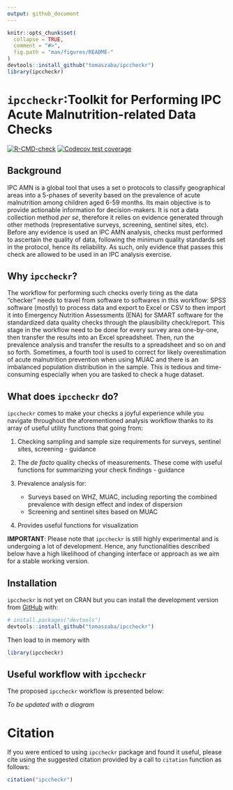 ```yaml
---
output: github_document
---
```


<!-- README.md is generated from README.Rmd. Please edit that file -->

```r
knitr::opts_chunk$set(
  collapse = TRUE,
  comment = "#>",
  fig.path = "man/figures/README-"
)
devtools::install_github("tomaszaba/ipccheckr")
library(ipccheckr)
```

# `ipccheckr`:Toolkit for Performing IPC Acute Malnutrition-related Data Checks

<!-- badges: start -->
[![R-CMD-check](https://github.com/tomaszaba/ipccheckr/actions/workflows/R-CMD-check.yaml/badge.svg)](https://github.com/tomaszaba/ipccheckr/actions/workflows/R-CMD-check.yaml)
[![Codecov test coverage](https://codecov.io/gh/tomaszaba/ipccheckr/branch/main/graph/badge.svg)](https://app.codecov.io/gh/tomaszaba/ipccheckr?branch=main)
<!-- badges: end -->

## Background

IPC AMN is a global tool that uses a set o protocols to classify geographical areas into a 5-phases of severity based on the prevalence of acute malnutrition among children aged 6-59 months. Its main objective is to provide actionable information for decision-makers. It is not a data collection method _per se_, therefore it relies on evidence generated through other methods (representative surveys, screening, sentinel sites, etc). Before any evidence is used an IPC AMN analysis, checks must performed to ascertain the quality of data, following the minimum quality standards set in the protocol, hence its reliability. As such, only evidence that passes this check are allowed to be used in an IPC analysis exercise.

## Why `ipccheckr`?

The workflow for performing such checks overly tiring as the data “checker” needs to travel from software to softwares in this workflow: SPSS software (mostly) to process data and export to Excel or CSV to then import it into Emergency Nutrition Assessments (ENA) for SMART software for the standardized data quality checks through the plausibility check/report. This stage in the workflow need to be done for every survey area one-by-one, then transfer the results into an Excel spreadsheet. Then, run the prevalence analysis and transfer the results to a spreadsheet and so on and so forth. Sometimes, a fourth tool is used to correct for likely overestimation of acute malnutrition prevention when using MUAC and there is an imbalanced population distribution in the sample. This is tedious and time-consuming especially when you are tasked to check a huge dataset.

## What does `ipccheckr` do?

`ipccheckr` comes to make your checks a joyful experience while you navigate throughout the aforementioned analysis workflow thanks to its array of useful utility functions that going from:  

1. Checking sampling and sample size requirements for surveys, sentinel sites, screening - guidance  

2. The *de facto* quality checks of measurements. These come with useful functions for summarizing your check findings - guidance  

3. Prevalence analysis for:  

    * Surveys based on WHZ, MUAC, including reporting the combined prevalence with design effect and index of dispersion  
    * Screening and sentinel sites based on MUAC  
    
4. Provides useful functions for visualization  

**IMPORTANT**: Please note that `ipccheckr` is still highly experimental and is undergoing a lot of development. Hence, any functionalities described below have a high likelihood of changing interface or approach as we aim for a stable working version.

## Installation

`ipccheckr` is not yet on CRAN but you can install the development version from [GitHub](https://github.com/) with:

``` r
# install.packages("devtools")
devtools::install_github("tomaszaba/ipccheckr")
```

Then load to in memory with
```r
library(ipccheckr)
```

## Useful workflow with `ipccheckr`

The proposed `ipccheckr` workflow is presented below: 

_To be updated with a diagram_

# Citation

If you were enticed to using `ipccheckr` package and found it useful, please cite using the suggested citation provided by a call to `citation` function as follows:

```r
citation("ipccheckr")
```
